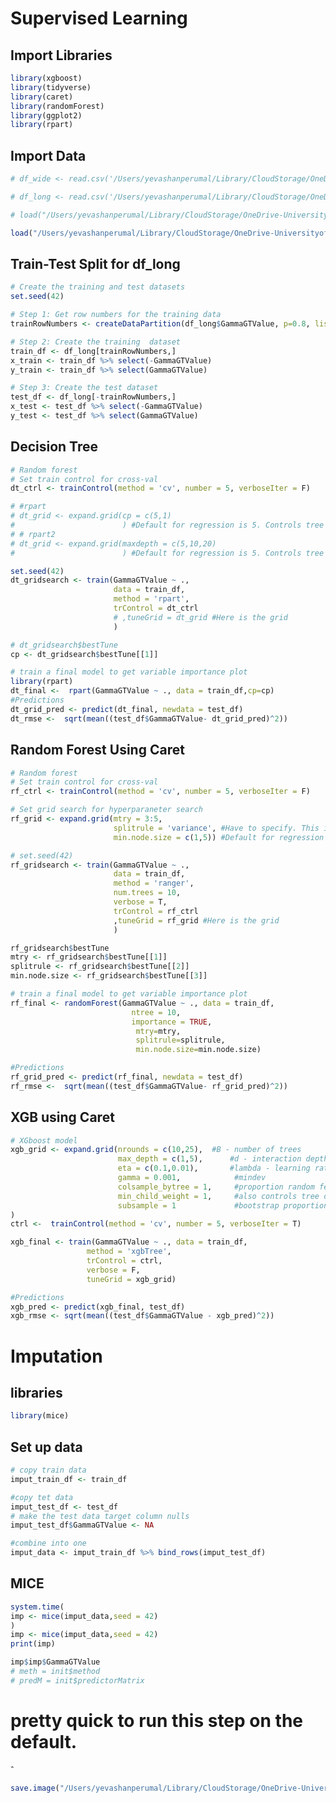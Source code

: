 # Supervised Learning

## Import Libraries
```r
library(xgboost)
library(tidyverse)
library(caret)
library(randomForest)
library(ggplot2)
library(rpart)
```

## Import Data
```r
# df_wide <- read.csv('/Users/yevashanperumal/Library/CloudStorage/OneDrive-UniversityofCapeTown/Yevashan Perumal MSc - OneDrive/Data/wide_data.csv')

# df_long <- read.csv('/Users/yevashanperumal/Library/CloudStorage/OneDrive-UniversityofCapeTown/Yevashan Perumal MSc - OneDrive/Data/long_data.csv')
```

```r
# load("/Users/yevashanperumal/Library/CloudStorage/OneDrive-UniversityofCapeTown/Yevashan Perumal MSc - OneDrive/Data/data_for_modelling.Rdata")
```


```r
load("/Users/yevashanperumal/Library/CloudStorage/OneDrive-UniversityofCapeTown/Yevashan Perumal MSc - OneDrive/Data/modelling_image.Rdata")
```

## Train-Test Split for df_long
```r
# Create the training and test datasets
set.seed(42)

# Step 1: Get row numbers for the training data
trainRowNumbers <- createDataPartition(df_long$GammaGTValue, p=0.8, list=FALSE)

# Step 2: Create the training  dataset
train_df <- df_long[trainRowNumbers,]
x_train <- train_df %>% select(-GammaGTValue)
y_train <- train_df %>% select(GammaGTValue)

# Step 3: Create the test dataset
test_df <- df_long[-trainRowNumbers,]
x_test <- test_df %>% select(-GammaGTValue)
y_test <- test_df %>% select(GammaGTValue)
```

## Decision Tree
```r
# Random forest
# Set train control for cross-val
dt_ctrl <- trainControl(method = 'cv', number = 5, verboseIter = F)

# #rpart
# dt_grid <- expand.grid(cp = c(5,1)
#                        ) #Default for regression is 5. Controls tree size.
# # rpart2
# dt_grid <- expand.grid(maxdepth = c(5,10,20)
#                        ) #Default for regression is 5. Controls tree size.

set.seed(42)
dt_gridsearch <- train(GammaGTValue ~ ., 
                       data = train_df,
                       method = 'rpart',
                       trControl = dt_ctrl
                       # ,tuneGrid = dt_grid #Here is the grid
                       ) 

# dt_gridsearch$bestTune
cp <- dt_gridsearch$bestTune[[1]]

# train a final model to get variable importance plot
library(rpart)
dt_final <-  rpart(GammaGTValue ~ ., data = train_df,cp=cp)
#Predictions
dt_grid_pred <- predict(dt_final, newdata = test_df)
dt_rmse <-  sqrt(mean((test_df$GammaGTValue- dt_grid_pred)^2))
```

## Random Forest Using Caret
```r
# Random forest
# Set train control for cross-val
rf_ctrl <- trainControl(method = 'cv', number = 5, verboseIter = F)

# Set grid search for hyperparaneter search
rf_grid <- expand.grid(mtry = 3:5,
                       splitrule = 'variance', #Have to specify. This is RSS for reg.
                       min.node.size = c(1,5)) #Default for regression is 5. Controls tree size.

# set.seed(42)
rf_gridsearch <- train(GammaGTValue ~ ., 
                       data = train_df,
                       method = 'ranger',
                       num.trees = 10,
                       verbose = T,
                       trControl = rf_ctrl
                       ,tuneGrid = rf_grid #Here is the grid
                       ) 

rf_gridsearch$bestTune
mtry <- rf_gridsearch$bestTune[[1]]
splitrule <- rf_gridsearch$bestTune[[2]]
min.node.size <- rf_gridsearch$bestTune[[3]]

# train a final model to get variable importance plot
rf_final <- randomForest(GammaGTValue ~ ., data = train_df,
                           ntree = 10,
                           importance = TRUE,
                            mtry=mtry,
                            splitrule=splitrule,
                            min.node.size=min.node.size)

#Predictions
rf_grid_pred <- predict(rf_final, newdata = test_df)
rf_rmse <-  sqrt(mean((test_df$GammaGTValue- rf_grid_pred)^2))
```

## XGB using Caret
```r
# XGboost model
xgb_grid <- expand.grid(nrounds = c(10,25),  #B - number of trees
                        max_depth = c(1,5),      #d - interaction depth
                        eta = c(0.1,0.01),       #lambda - learning rate
                        gamma = 0.001,            #mindev
                        colsample_bytree = 1,     #proportion random features per tree
                        min_child_weight = 1,     #also controls tree depth
                        subsample = 1             #bootstrap proportion
)
ctrl <-  trainControl(method = 'cv', number = 5, verboseIter = T)

xgb_final <- train(GammaGTValue ~ ., data = train_df,
                 method = 'xgbTree',
                 trControl = ctrl,
                 verbose = F,
                 tuneGrid = xgb_grid)

#Predictions
xgb_pred <- predict(xgb_final, test_df)
xgb_rmse <- sqrt(mean((test_df$GammaGTValue - xgb_pred)^2))

```

#######################################################################

# Imputation 

## libraries
```r
library(mice)
```

## Set up data
```r
# copy train data 
imput_train_df <- train_df

#copy tet data
imput_test_df <- test_df
# make the test data target column nulls
imput_test_df$GammaGTValue <- NA

#combine into one
imput_data <- imput_train_df %>% bind_rows(imput_test_df)
```

## MICE
```r
system.time(
imp <- mice(imput_data,seed = 42) 
)
imp <- mice(imput_data,seed = 42) 
print(imp)

imp$imp$GammaGTValue
# meth = init$method
# predM = init$predictorMatrix
```

# pretty quick to run this step on the default.

 ˆ
```r
save.image("/Users/yevashanperumal/Library/CloudStorage/OneDrive-UniversityofCapeTown/Yevashan Perumal MSc - OneDrive/Data/modelling_image.Rdata")
```



